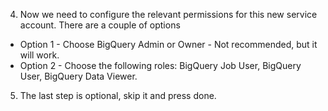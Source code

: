 4. Now we need to configure the relevant permissions for this new service account. There are a couple of options
- Option 1 - Choose BigQuery Admin or Owner - Not recommended, but it will work.
- Option 2 - Choose the following roles: BigQuery Job User, BigQuery User, BigQuery Data Viewer.

5. The last step is optional, skip it and press done.

